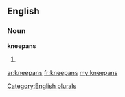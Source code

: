 ==English==

===Noun===
'''kneepans'''

# {{plural of|[[kneepan]]}}

[[Category:English plurals]]

[[ar:kneepans]]
[[fr:kneepans]]
[[my:kneepans]]